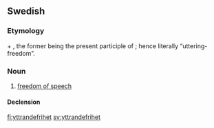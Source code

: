 ==Swedish==

===Etymology===
{{term|yttrande}} + {{term|frihet||freedom}}, the former being the present participle of {{term|yttra||utter, say}}; hence literally “uttering-freedom”.

===Noun===
{{sv-noun|g=c}}

# [[freedom of speech]]

====Declension====
{{sv-noun-unc-irreg-c|2=yttrandefriheten}}

[[fi:yttrandefrihet]]
[[sv:yttrandefrihet]]